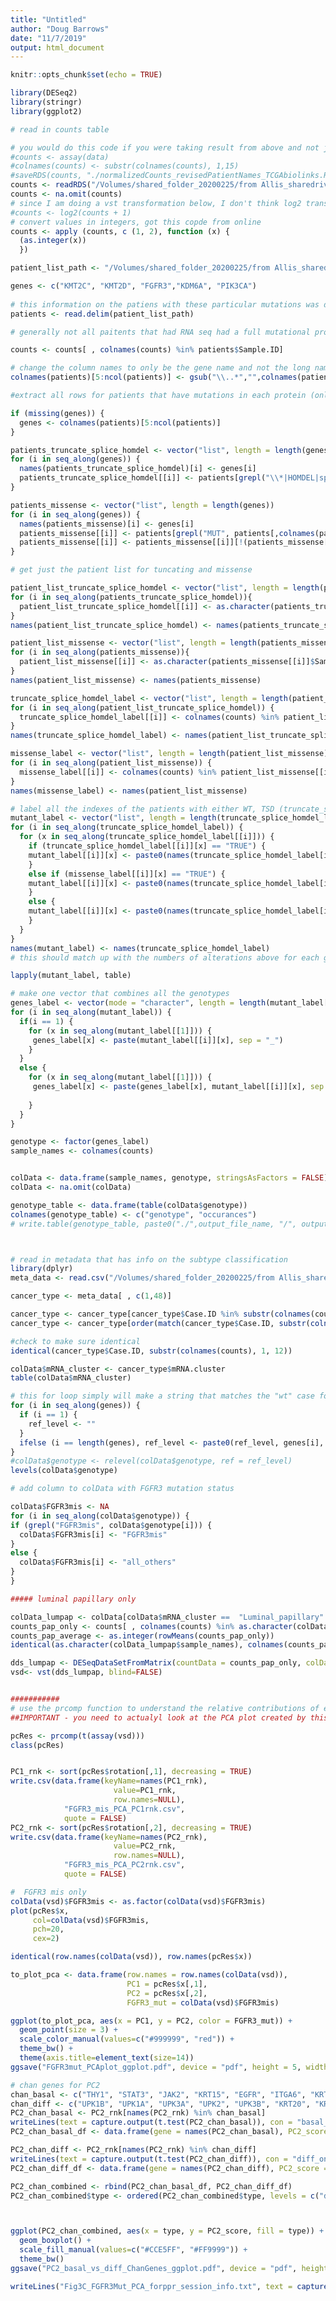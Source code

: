```yaml
---
title: "Untitled"
author: "Doug Barrows"
date: "11/7/2019"
output: html_document
---
```


```r
knitr::opts_chunk$set(echo = TRUE)
```

```r

library(DESeq2)
library(stringr)
library(ggplot2)

# read in counts table

# you would do this code if you were taking result from above and not just loading the table saved previously
#counts <- assay(data)
#colnames(counts) <- substr(colnames(counts), 1,15)
#saveRDS(counts, "./normalizedCounts_revisedPatientNames_TCGAbiolinks.RData")
counts <- readRDS("/Volumes/shared_folder_20200225/from Allis_sharedrive/20200824_migrate/Data/TCGA_BLCA_updated2017/TCGA_2017_bladder_git_20180320/ANALYSES_TCGAbiolinks_hg19/hg19/normalizedCounts_revisedPatientNames_TCGAbiolinks.RData")
counts <- na.omit(counts)
# since I am doing a vst transformation below, I don't think log2 transform is also necessary
#counts <- log2(counts + 1)
# convert values in integers, got this copde from online
counts <- apply (counts, c (1, 2), function (x) {
  (as.integer(x))
  })

patient_list_path <- "/Volumes/shared_folder_20200225/from Allis_sharedrive/20200824_migrate/Data/TCGA_BLCA_updated2017/TCGA_2017_bladder_git_20180320/ANALYSES_TCGAbiolinks_hg19/hg19/UTX_MLL3_MLL4_PIK3CA_FGFR3.alterations_across_samples.tsv"

genes <- c("KMT2C", "KMT2D", "FGFR3","KDM6A", "PIK3CA")
  
# this information on the patiens with these particular mutations was downloaded from cBIO portal
patients <- read.delim(patient_list_path)

# generally not all paitents that had RNA seq had a full mutational profile, so need to filter the full list from RNA seq table so it only contains patients with full mutational profile

counts <- counts[ , colnames(counts) %in% patients$Sample.ID]

# change the column names to only be the gene name and not the long name it is given in TCGA table
colnames(patients)[5:ncol(patients)] <- gsub("\\..*","",colnames(patients)[5:ncol(patients)])

#extract all rows for patients that have mutations in each protein (only those with mutation of homDEL, so excluding the amplifications as there were only a few and I am intersted in loss of these proteins' function)

if (missing(genes)) {
  genes <- colnames(patients)[5:ncol(patients)]
}

patients_truncate_splice_homdel <- vector("list", length = length(genes))
for (i in seq_along(genes)) {
  names(patients_truncate_splice_homdel)[i] <- genes[i] 
  patients_truncate_splice_homdel[[i]] <- patients[grepl("\\*|HOMDEL|splice", patients[,colnames(patients) == genes[i]]),]
}

patients_missense <- vector("list", length = length(genes))
for (i in seq_along(genes)) {
  names(patients_missense)[i] <- genes[i] 
  patients_missense[[i]] <- patients[grepl("MUT", patients[,colnames(patients) == genes[i]]),]
  patients_missense[[i]] <- patients_missense[[i]][!(patients_missense[[i]]$Sample.ID %in% patients_truncate_splice_homdel[[i]]$Sample.ID), ]
}

# get just the patient list for tuncating and missense

patient_list_truncate_splice_homdel <- vector("list", length = length(patients_truncate_splice_homdel))
for (i in seq_along(patients_truncate_splice_homdel)){
  patient_list_truncate_splice_homdel[[i]] <- as.character(patients_truncate_splice_homdel[[i]]$Sample.ID)
}
names(patient_list_truncate_splice_homdel) <- names(patients_truncate_splice_homdel)

patient_list_missense <- vector("list", length = length(patients_missense))
for (i in seq_along(patients_missense)){
  patient_list_missense[[i]] <- as.character(patients_missense[[i]]$Sample.ID)
}
names(patient_list_missense) <- names(patients_missense)

truncate_splice_homdel_label <- vector("list", length = length(patient_list_truncate_splice_homdel))
for (i in seq_along(patient_list_truncate_splice_homdel)) {
  truncate_splice_homdel_label[[i]] <- colnames(counts) %in% patient_list_truncate_splice_homdel[[i]]
}
names(truncate_splice_homdel_label) <- names(patient_list_truncate_splice_homdel)

missense_label <- vector("list", length = length(patient_list_missense))
for (i in seq_along(patient_list_missense)) {
  missense_label[[i]] <- colnames(counts) %in% patient_list_missense[[i]]
}
names(missense_label) <- names(patient_list_missense)

# label all the indexes of the patients with either WT, TSD (truncate_splice_delete), or mis (missense)
mutant_label <- vector("list", length = length(truncate_splice_homdel_label))
for (i in seq_along(truncate_splice_homdel_label)) {
  for (x in seq_along(truncate_splice_homdel_label[[i]])) {
    if (truncate_splice_homdel_label[[i]][x] == "TRUE") {
    mutant_label[[i]][x] <- paste0(names(truncate_splice_homdel_label[i]), "tsd")
    }
    else if (missense_label[[i]][x] == "TRUE") {
    mutant_label[[i]][x] <- paste0(names(truncate_splice_homdel_label[i]), "mis") # its okay this is the TSD names label, they have same names
    }
    else {
    mutant_label[[i]][x] <- paste0(names(truncate_splice_homdel_label[i]), "wt")
    }
  }
}
names(mutant_label) <- names(truncate_splice_homdel_label)
# this should match up with the numbers of alterations above for each gene

lapply(mutant_label, table)

# make one vector that combines all the genotypes
genes_label <- vector(mode = "character", length = length(mutant_label[[1]]))
for (i in seq_along(mutant_label)) {
  if(i == 1) {
    for (x in seq_along(mutant_label[[1]])) {
     genes_label[x] <- paste(mutant_label[[i]][x], sep = "_")
    }
  }
  else {
    for (x in seq_along(mutant_label[[1]])) {
     genes_label[x] <- paste(genes_label[x], mutant_label[[i]][x], sep = "_")
    
    }
  }
}

genotype <- factor(genes_label)
sample_names <- colnames(counts)


colData <- data.frame(sample_names, genotype, stringsAsFactors = FALSE)
colData <- na.omit(colData)

genotype_table <- data.frame(table(colData$genotype))
colnames(genotype_table) <- c("genotype", "occurances")
# write.table(genotype_table, paste0("./",output_file_name, "/", output_file_name, "_genotype.txt"), quote = FALSE)



# read in metadata that has info on the subtype classification
library(dplyr)
meta_data <- read.csv("/Volumes/shared_folder_20200225/from Allis_sharedrive/20200824_migrate/Data/TCGA_BLCA_updated2017/metadata.csv", header = TRUE, stringsAsFactors = FALSE)

cancer_type <- meta_data[ , c(1,48)]

cancer_type <- cancer_type[cancer_type$Case.ID %in% substr(colnames(counts), 1, 12) ,]
cancer_type <- cancer_type[order(match(cancer_type$Case.ID, substr(colnames(counts), 1, 12))),]

#check to make sure identical
identical(cancer_type$Case.ID, substr(colnames(counts), 1, 12))

colData$mRNA_cluster <- cancer_type$mRNA.cluster
table(colData$mRNA_cluster)

# this for loop simply will make a string that matches the "wt" case for each gene to set the reference level
for (i in seq_along(genes)) {
  if (i == 1) {
    ref_level <- ""
  }
  ifelse (i == length(genes), ref_level <- paste0(ref_level, genes[i], "wt"), ref_level <- paste0(ref_level, genes[i], "wt_"))
}
#colData$genotype <- relevel(colData$genotype, ref = ref_level)
levels(colData$genotype)

# add column to colData with FGFR3 mutation status

colData$FGFR3mis <- NA
for (i in seq_along(colData$genotype)) {
if (grepl("FGFR3mis", colData$genotype[i])) {
  colData$FGFR3mis[i] <- "FGFR3mis"
}
else {
  colData$FGFR3mis[i] <- "all_others"
}
}

##### luminal papillary only

colData_lumpap <- colData[colData$mRNA_cluster ==  "Luminal_papillary" , ]
counts_pap_only <- counts[ , colnames(counts) %in% as.character(colData_lumpap$sample_names)]
counts_pap_average <- as.integer(rowMeans(counts_pap_only))
identical(as.character(colData_lumpap$sample_names), colnames(counts_pap_only))

dds_lumpap <- DESeqDataSetFromMatrix(countData = counts_pap_only, colData = colData_lumpap, design = ~genotype)
vsd<- vst(dds_lumpap, blind=FALSE)


###########
# use the prcomp function to understand the relative contributions of each gene to each vector of the principal component
##IMPORTANT - you need to actualyl look at the PCA plot created by this function, and not the "plotPCA" functuon above. While the plotPCA function produces a nicer PCA,and it is similar to the once by the prcomp function, they might be oriented differently, so you might mix up positive and negative values

pcRes <- prcomp(t(assay(vsd)))
class(pcRes)


PC1_rnk <- sort(pcRes$rotation[,1], decreasing = TRUE)
write.csv(data.frame(keyName=names(PC1_rnk), 
                       value=PC1_rnk, 
                       row.names=NULL), 
            "FGFR3_mis_PCA_PC1rnk.csv",
            quote = FALSE)
PC2_rnk <- sort(pcRes$rotation[,2], decreasing = TRUE)
write.csv(data.frame(keyName=names(PC2_rnk), 
                       value=PC2_rnk, 
                       row.names=NULL), 
            "FGFR3_mis_PCA_PC2rnk.csv",
            quote = FALSE)

#  FGFR3 mis only
colData(vsd)$FGFR3mis <- as.factor(colData(vsd)$FGFR3mis)
plot(pcRes$x,
     col=colData(vsd)$FGFR3mis,
     pch=20,
     cex=2)

identical(row.names(colData(vsd)), row.names(pcRes$x))

to_plot_pca <- data.frame(row.names = row.names(colData(vsd)),
                          PC1 = pcRes$x[,1],
                          PC2 = pcRes$x[,2],
                          FGFR3_mut = colData(vsd)$FGFR3mis)

ggplot(to_plot_pca, aes(x = PC1, y = PC2, color = FGFR3_mut)) + 
  geom_point(size = 3) + 
  scale_color_manual(values=c("#999999", "red")) + 
  theme_bw() + 
  theme(axis.title=element_text(size=14))
ggsave("FGFR3mut_PCAplot_ggplot.pdf", device = "pdf", height = 5, width = 7, useDingbats=FALSE)

# chan genes for PC2
chan_basal <- c("THY1", "STAT3", "JAK2", "KRT15", "EGFR", "ITGA6", "KRT14", "KRT5", "KRT17", "CD44")
chan_diff <- c("UPK1B", "UPK1A", "UPK3A", "UPK2", "UPK3B", "KRT20", "KRT18", "KRT8")
PC2_chan_basal <- PC2_rnk[names(PC2_rnk) %in% chan_basal]
writeLines(text = capture.output(t.test(PC2_chan_basal)), con = "basal_oneSample_ttest.txt") # one sample ttest to determine if different from zero
PC2_chan_basal_df <- data.frame(gene = names(PC2_chan_basal), PC2_score = PC2_chan_basal, type = rep('basal', length(PC2_chan_basal)))

PC2_chan_diff <- PC2_rnk[names(PC2_rnk) %in% chan_diff]
writeLines(text = capture.output(t.test(PC2_chan_diff)), con = "diff_oneSample_ttest.txt") # one sample ttest to determine if different from zero
PC2_chan_diff_df <- data.frame(gene = names(PC2_chan_diff), PC2_score = PC2_chan_diff, type = rep('differentiated', length(PC2_chan_diff)))

PC2_chan_combined <- rbind(PC2_chan_basal_df, PC2_chan_diff_df)
PC2_chan_combined$type <- ordered(PC2_chan_combined$type, levels = c("differentiated", "basal"))



ggplot(PC2_chan_combined, aes(x = type, y = PC2_score, fill = type)) + 
  geom_boxplot() + 
  scale_fill_manual(values=c("#CCE5FF", "#FF9999")) +
  theme_bw() 
ggsave("PC2_basal_vs_diff_ChanGenes_ggplot.pdf", device = "pdf", height = 5, width = 5, useDingbats=FALSE)

writeLines("Fig3C_FGFR3Mut_PCA_forppr_session_info.txt", text = capture.output(sessionInfo()))
```

